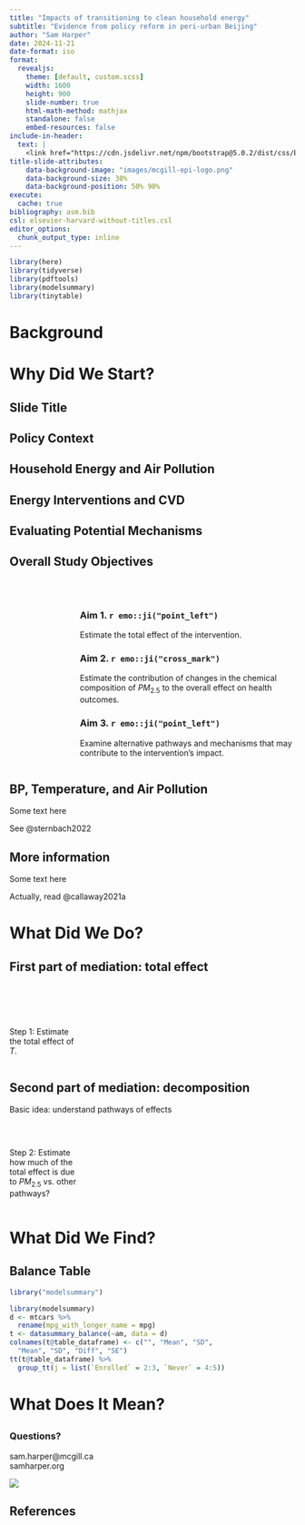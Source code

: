 ```yaml
---
title: "Impacts of transitioning to clean household energy"
subtitle: "Evidence from policy reform in peri-urban Beijing"
author: "Sam Harper"
date: 2024-11-21
date-format: iso
format: 
  revealjs:
    theme: [default, custom.scss]
    width: 1600
    height: 900
    slide-number: true
    html-math-method: mathjax
    standalone: false
    embed-resources: false
include-in-header: 
  text: |
    <link href="https://cdn.jsdelivr.net/npm/bootstrap@5.0.2/dist/css/bootstrap.min.css" rel="stylesheet" integrity="sha384-EVSTQN3/azprG1Anm3QDgpJLIm9Nao0Yz1ztcQTwFspd3yD65VohhpuuCOmLASjC" crossorigin="anonymous">
title-slide-attributes:
    data-background-image: "images/mcgill-epi-logo.png"
    data-background-size: 30%
    data-background-position: 50% 90%
execute: 
  cache: true
bibliography: asm.bib
csl: elsevier-harvard-without-titles.csl
editor_options: 
  chunk_output_type: inline
---
```


```r
library(here)
library(tidyverse)
library(pdftools)
library(modelsummary)
library(tinytable)
```

# Background

# Why Did We Start?

## Slide Title {background-image="images/sabrie-nyt-coal.png"} 

## Policy Context

## Household Energy and Air Pollution

## Energy Interventions and CVD

## Evaluating Potential Mechanisms

## Overall Study Objectives

<br>

:::: {.columns}

::: {.column width="20%"}

:::

::: {.column width="75%"}

### Aim 1. `r emo::ji("point_left")`

Estimate the total effect of the intervention.

### Aim 2. `r emo::ji("cross_mark")` 

Estimate the contribution of changes in the chemical composition of $PM_{2.5}$ to the overall effect on health outcomes.

### Aim 3. `r emo::ji("point_left")`

Examine alternative [pathways and mechanisms]{.blue} that may contribute to the intervention’s impact.
:::

::::

## BP, Temperature, and Air Pollution

Some text here

::: aside
See @sternbach2022
:::

## More information

Some text here

::: {.aside}
Actually, read @callaway2021a 
:::

# What Did We Do?

## First part of mediation: total effect

<br>

:::: {.columns}

::: {.column width="25%"}

<br>

Step 1: Estimate the total effect of $T$.

:::

::: {.column width="75%"}

<br><br>


:::

::::

## Second part of mediation: decomposition

Basic idea: understand pathways of effects 

:::: {.columns}

::: {.column width="25%"}

<br>

Step 2: Estimate how much of the total effect is due to $PM_{2.5}$ vs. other pathways?

:::

::: {.column width="75%"}

<br>


:::

::::

# What Did We Find?

## Balance Table

```r
library("modelsummary")

library(modelsummary)
d <- mtcars %>%
  rename(mpg_with_longer_name = mpg)
t <- datasummary_balance(~am, data = d)
colnames(t@table_dataframe) <- c("", "Mean", "SD", 
  "Mean", "SD", "Diff", "SE")
tt(t@table_dataframe) %>%
  group_tt(j = list(`Enrolled` = 2:3, `Never` = 4:5))
```
# What Does It Mean?

## {.center background-image="images/mcgill-university.jpg"}

:::{#title-slide .center}
### [Questions?]{.white} 
[sam.harper@mcgill.ca]{.white}  
[samharper.org]{.white}

![](images/sbh4th-qr.png)
:::

## References


